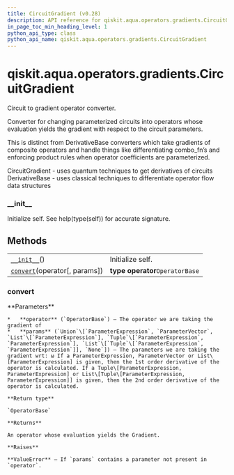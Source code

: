 ```yaml
---
title: CircuitGradient (v0.28)
description: API reference for qiskit.aqua.operators.gradients.CircuitGradient in qiskit v0.28
in_page_toc_min_heading_level: 1
python_api_type: class
python_api_name: qiskit.aqua.operators.gradients.CircuitGradient
---
```


<span id="qiskit-aqua-operators-gradients-circuitgradient" />

# qiskit.aqua.operators.gradients.CircuitGradient

<Class id="qiskit.aqua.operators.gradients.CircuitGradient" isDedicatedPage={true} github="https://github.com/qiskit-community/qiskit-aqua/tree/stable/0.9/qiskit/aqua/operators/gradients/circuit_gradients/circuit_gradient.py" signature="CircuitGradient" modifiers="class">
  Circuit to gradient operator converter.

  Converter for changing parameterized circuits into operators whose evaluation yields the gradient with respect to the circuit parameters.

  This is distinct from DerivativeBase converters which take gradients of composite operators and handle things like differentiating combo\_fn’s and enforcing product rules when operator coefficients are parameterized.

  CircuitGradient - uses quantum techniques to get derivatives of circuits DerivativeBase - uses classical techniques to differentiate operator flow data structures

  ### \_\_init\_\_

  <Function id="qiskit.aqua.operators.gradients.CircuitGradient.__init__" signature="__init__()">
    Initialize self. See help(type(self)) for accurate signature.
  </Function>

  ## Methods

  |                                                                                                                                                      |                                 |
  | ---------------------------------------------------------------------------------------------------------------------------------------------------- | ------------------------------- |
  | [`__init__`](#qiskit.aqua.operators.gradients.CircuitGradient.__init__ "qiskit.aqua.operators.gradients.CircuitGradient.__init__")()                 | Initialize self.                |
  | [`convert`](#qiskit.aqua.operators.gradients.CircuitGradient.convert "qiskit.aqua.operators.gradients.CircuitGradient.convert")(operator\[, params]) | **type operator**`OperatorBase` |

  ### convert

  <Function id="qiskit.aqua.operators.gradients.CircuitGradient.convert" signature="convert(operator, params=None)" modifiers="abstract">
    **Parameters**

    *   **operator** (`OperatorBase`) – The operator we are taking the gradient of
    *   **params** (`Union`\[`ParameterExpression`, `ParameterVector`, `List`\[`ParameterExpression`], `Tuple`\[`ParameterExpression`, `ParameterExpression`], `List`\[`Tuple`\[`ParameterExpression`, `ParameterExpression`]], `None`]) – The parameters we are taking the gradient wrt: ω If a ParameterExpression, ParameterVector or List\[ParameterExpression] is given, then the 1st order derivative of the operator is calculated. If a Tuple\[ParameterExpression, ParameterExpression] or List\[Tuple\[ParameterExpression, ParameterExpression]] is given, then the 2nd order derivative of the operator is calculated.

    **Return type**

    `OperatorBase`

    **Returns**

    An operator whose evaluation yields the Gradient.

    **Raises**

    **ValueError** – If `params` contains a parameter not present in `operator`.
  </Function>
</Class>

